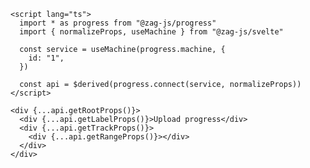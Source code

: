 ```svelte
<script lang="ts">
  import * as progress from "@zag-js/progress"
  import { normalizeProps, useMachine } from "@zag-js/svelte"

  const service = useMachine(progress.machine, {
    id: "1",
  })

  const api = $derived(progress.connect(service, normalizeProps))
</script>

<div {...api.getRootProps()}>
  <div {...api.getLabelProps()}>Upload progress</div>
  <div {...api.getTrackProps()}>
    <div {...api.getRangeProps()}></div>
  </div>
</div>
```
